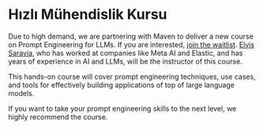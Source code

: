 # Hızlı Mühendislik Kursu

Due to high demand, we are partnering with Maven to deliver a new course on Prompt Engineering for LLMs. If you are interested, [join the waitlist](https://maven.com/forms/4f11a9). [Elvis Saravia](https://www.linkedin.com/in/omarsar/), who has worked at companies like Meta AI and Elastic, and has years of experience in AI and LLMs, will be the instructor of this course.

This hands-on course will cover prompt engineering techniques, use cases, and tools for effectively building applications of top of large language models.

If you want to take your prompt engineering skills to the next level, we highly recommend the course.
